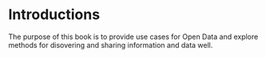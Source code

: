 # Introductions {#intro}

The purpose of this book is to provide use cases for Open Data and explore methods for disovering and sharing information and data well.